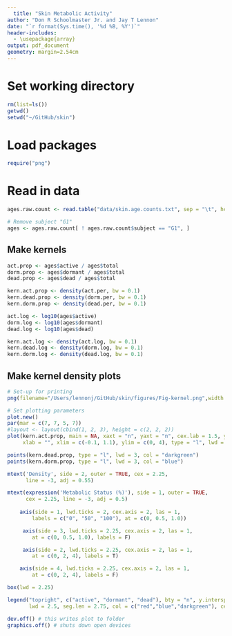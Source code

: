 ```yaml
---
  title: "Skin Metabolic Activity"
author: "Don R Schoolmaster Jr. and Jay T Lennon"
date: "`r format(Sys.time(), '%d %B, %Y')`"
header-includes:
  - \usepackage{array}
output: pdf_document
geometry: margin=2.54cm
---
```


# Set working directory
```r
rm(list=ls())
getwd()
setwd("~/GitHub/skin")
```

# Load packages
```r
require("png")
```

# Read in data 
```r
ages.raw.count <- read.table("data/skin.age.counts.txt", sep = "\t", header = T)

# Remove subject "G1"
ages <- ages.raw.count[ ! ages.raw.count$subject == "G1", ]
```

## Make kernels
```r
act.prop <- ages$active / ages$total
dorm.prop <- ages$dormant / ages$total
dead.prop <- ages$dead / ages$total

kern.act.prop <- density(act.per, bw = 0.1) 
kern.dead.prop <- density(dorm.per, bw = 0.1)
kern.dorm.prop <- density(dead.per, bw = 0.1)

act.log <- log10(ages$active)
dorm.log <- log10(ages$dormant)
dead.log <- log10(ages$dead)

kern.act.log <- density(act.log, bw = 0.1) 
kern.dead.log <- density(dorm.log, bw = 0.1)
kern.dorm.log <- density(dead.log, bw = 0.1)
```

## Make kernel density plots
```r
# Set-up for printing 
png(filename="/Users/lennonj/GitHub/skin/figures/Fig-kernel.png",width = 1200, height = 900, res = 96*2)

# Set plotting parameters
plot.new()
par(mar = c(7, 7, 5, 7))
#layout <- layout(cbind(1, 2, 3), height = c(2, 2, 2)) 
plot(kern.act.prop, main = NA, xaxt = "n", yaxt = "n", cex.lab = 1.5, ylab = "",
     xlab = "", xlim = c(-0.1, 1.1), ylim = c(0, 4), type = "l", lwd = 3, col = "red")

points(kern.dead.prop, type = "l", lwd = 3, col = "darkgreen")
points(kern.dorm.prop, type = "l", lwd = 3, col = "blue")

mtext('Density', side = 2, outer = TRUE, cex = 2.25, 
      line = -3, adj = 0.55)

mtext(expression('Metabolic Status (%)'), side = 1, outer = TRUE, 
      cex = 2.25, line = -3, adj = 0.5)
     
    axis(side = 1, lwd.ticks = 2, cex.axis = 2, las = 1,
        labels = c("0", "50", "100"), at = c(0, 0.5, 1.0))

     axis(side = 3, lwd.ticks = 2.25, cex.axis = 2, las = 1,
        at = c(0, 0.5, 1.0), labels = F)

     axis(side = 2, lwd.ticks = 2.25, cex.axis = 2, las = 1,
        at = c(0, 2, 4), labels = T)

    axis(side = 4, lwd.ticks = 2.25, cex.axis = 2, las = 1,
        at = c(0, 2, 4), labels = F)

box(lwd = 2.25)

legend("topright", c("active", "dormant", "dead"), bty = "n", y.intersp = 1, lty = c(1,1,1), 
       lwd = 2.5, seg.len = 2.75, col = c("red","blue","darkgreen"), cex = 1)

dev.off() # this writes plot to folder
graphics.off() # shuts down open devices
```

